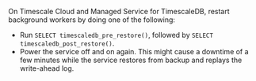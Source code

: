 On Timescale Cloud and Managed Service for TimescaleDB, restart background
workers by doing one of the following:

*   Run `SELECT timescaledb_pre_restore()`, followed by `SELECT
    timescaledb_post_restore()`.
*   Power the service off and on again. This might cause a downtime of a few
    minutes while the service restores from backup and replays the write-ahead
    log.
